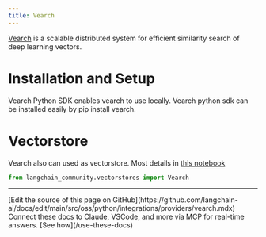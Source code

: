 ```yaml
---
title: Vearch
---
```


[Vearch](https://github.com/vearch/vearch) is a scalable distributed system for efficient similarity search of deep learning vectors.

# Installation and Setup

Vearch Python SDK enables vearch to use locally. Vearch python sdk can be installed easily by pip install vearch.

# Vectorstore

Vearch also can used as vectorstore. Most details in [this notebook](/oss/python/integrations/vectorstores/vearch)

```python
from langchain_community.vectorstores import Vearch
```

---

<Callout icon="pen-to-square" iconType="regular">
    [Edit the source of this page on GitHub](https://github.com/langchain-ai/docs/edit/main/src/oss/python/integrations/providers/vearch.mdx)
</Callout>
<Tip icon="terminal" iconType="regular">
    Connect these docs to Claude, VSCode, and more via MCP for    real-time answers. [See how](/use-these-docs)
</Tip>
